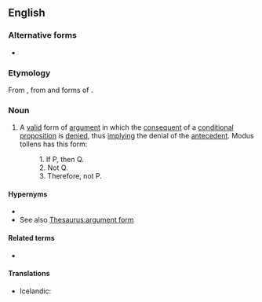 ==English==

===Alternative forms===
* {{l|en|MT}} {{qualifier|initialism}}

===Etymology===
From {{der|en|la||modus tollendō tollēns|t=the mode where the denying denies}}, from {{m|la|modus|t=mode}} and forms of {{m|la|tollō|t=I deny}}.

===Noun===
{{wikipedia}}
{{en-noun|-}}

# {{lb|en|philosophy|logic}} A [[valid]] form of [[argument]] in which the [[consequent]] of a [[conditional]] [[proposition]] is [[deny|denied]], thus [[imply]]ing the denial of the [[antecedent]]. Modus tollens has this form:
#: 1. If P, then Q.
#: 2. Not Q.
#: 3. Therefore, not P.

====Hypernyms====
* {{l|en|inference rule}}
* See also [[Thesaurus:argument form]]

====Related terms====
* {{l|en|modus ponens}}

====Translations====
{{trans-top|a valid form of argument in which the consequent of a condition proposition is denied}}
* Icelandic: {{t|is|neitunarháttur|m}}
{{trans-mid}}
{{trans-bottom}}